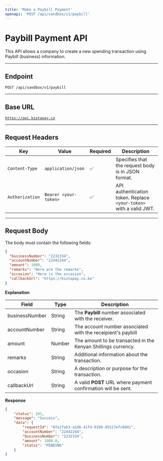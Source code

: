 ```yaml
---
title: 'Make a Paybill Payment'
openapi: 'POST /api/sandbox/v1/paybill'
---
```


# Paybill Payment API

This API allows a company to create a new spending transaction using Paybill (business) information.

***

## **Endpoint**

`POST /api/sandbox/v1/paybill`

***

## **Base URL**

[`https://api.kiotapay.co`](https://api.kiotapay.co)

***

## **Request Headers**

| Key             | Value                 | Required | Description                                                        |
| --------------- | --------------------- | -------- | ------------------------------------------------------------------ |
| `Content-Type`  | `application/json`    | ✅        | Specifies that the request body is in JSON format.                 |
| `Authorization` | `Bearer <your-token>` | ✅        | API authentication token. Replace `<your-token>` with a valid JWT. |

***

## **Request Body**

The body must contain the following fields:

```json
{
  "businessNumber": "2232334",
  "accountNumber": "22442244",
  "amount": 1000,
  "remarks": "Here are the remarks",
  "occasion": "Here is the occasion",
  "callbackUrl": "https://kiotapay.co.ke"
}
```

**Explanation**

| **Field**      | Type   | Description                                                   |
| -------------- | ------ | ------------------------------------------------------------- |
| businessNumber | String | The **Paybill**  number associated with the receiver.         |
| accountNumber  | String | The account number associated with the receipient's paybill   |
| amount         | Number | The amount to be transacted in the Kenyan Shillings currency. |
| remarks        | String | Additional information about the transaction.                 |
| occasion       | String | A description or purpose for the transaction.                 |
| callbackUrl    | String | A valid **POST** URL where payment confirmation will be sent. |

**Response**

```json
{
    "status": 201,
    "message": "Success",
    "data": {
        "requestId": "8fa1fab3-a1d6-41fd-9199-d5517efc0d41",
        "accountNumber": "22442244",
        "businessNumber": "2232334",
        "amount": 1000.0,
        "status": "PENDING"
    }
}
```